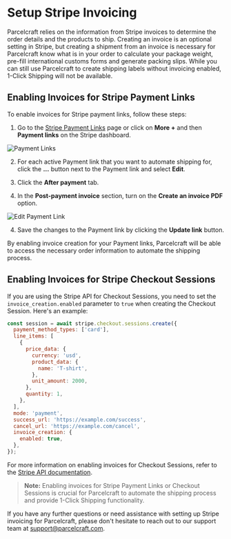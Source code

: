 # Setup Stripe Invoicing

Parcelcraft relies on the information from Stripe invoices to determine the order details and the products to ship. Creating an invoice is an optional setting in Stripe, but creating a shipment from an invoice is necessary for Parcelcraft know what is in your order to calculate your package weight, pre-fill international customs forms and generate packing slips. While you can still use Parcelcraft to create shipping labels without invoicing enabled, 1-Click Shipping will not be available.

## Enabling Invoices for Stripe Payment Links

To enable invoices for Stripe payment links, follow these steps:

1. Go to the [Stripe Payment Links](https://dashboard.stripe.com/payment-links) page or click on **More +** and then **Payment links** on the Stripe dashboard.

![Payment Links](./../../public/images/payment-links.png)

2. For each active Payment link that you want to automate shipping for, click the **...** button next to the Payment link and select **Edit**.

3. Click the **After payment** tab.

4. In the **Post-payment invoice** section, turn on the **Create an invoice PDF** option.

![Edit Payment Link](./../../public/images/edit-payment-link.png)

4. Save the changes to the Payment link by clicking the **Update link** button.

By enabling invoice creation for your Payment links, Parcelcraft will be able to access the necessary order information to automate the shipping process.

## Enabling Invoices for Stripe Checkout Sessions

If you are using the Stripe API for Checkout Sessions, you need to set the `invoice_creation.enabled` parameter to `true` when creating the Checkout Session. Here's an example:

```js {18-20}
const session = await stripe.checkout.sessions.create({
  payment_method_types: ['card'],
  line_items: [
    {
      price_data: {
        currency: 'usd',
        product_data: {
          name: 'T-shirt',
        },
        unit_amount: 2000,
      },
      quantity: 1,
    },
  ],
  mode: 'payment',
  success_url: 'https://example.com/success',
  cancel_url: 'https://example.com/cancel',
  invoice_creation: {
    enabled: true,
  },
});
```

For more information on enabling invoices for Checkout Sessions, refer to the [Stripe API documentation](https://docs.stripe.com/api/checkout/sessions/object#checkout_session_object-invoice_creation-enabled).

> **Note:** Enabling invoices for Stripe Payment Links or Checkout Sessions is crucial for Parcelcraft to automate the shipping process and provide 1-Click Shipping functionality.

If you have any further questions or need assistance with setting up Stripe invoicing for Parcelcraft, please don't hesitate to reach out to our support team at [support@parcelcraft.com](mailto:support@parcelcraft.com).